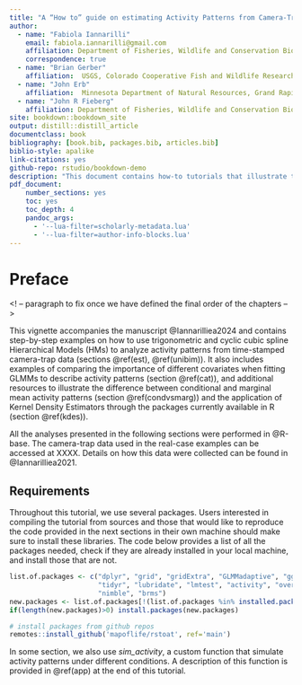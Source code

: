 ```yaml
--- 
title: "A “How to” guide on estimating Activity Patterns from Camera-Trap Data using a Hierarchical Modeling approach:\n tutorials"
author: 
  - name: "Fabiola Iannarilli"
    email: fabiola.iannarilli@gmail.com
    affiliation: Department of Fisheries, Wildlife and Conservation Biology, St. Paul, Minnesota, USA; Max Planck Institute of Animal Behavior, Konstanz, Germany 
    correspondence: true
  - name: "Brian Gerber"
    affiliation:  USGS, Colorado Cooperative Fish and Wildlife Research Unit, Colorado State University, Fort Collins, Colorado, USA
  - name: "John Erb"
    affiliation:  Minnesota Department of Natural Resources, Grand Rapids, Minnesota, USA
  - name: "John R Fieberg"
    affiliation: Department of Fisheries, Wildlife and Conservation Biology, St. Paul, Minnesota, USA
site: bookdown::bookdown_site
output: distill::distill_article
documentclass: book
bibliography: [book.bib, packages.bib, articles.bib]
biblio-style: apalike
link-citations: yes
github-repo: rstudio/bookdown-demo
description: "This document contains how-to tutorials that illustrate the use of hierarchical models for the analysis of activity patterns. It accompanies the manuscript Iannarilli et al. 202?."
pdf_document: 
    number_sections: yes
    toc: yes
    toc_depth: 4
    pandoc_args:
      - '--lua-filter=scholarly-metadata.lua'
      - '--lua-filter=author-info-blocks.lua'
---
```


# Preface {#preface}
<! -- paragraph to fix once we have defined the final order of the chapters -->

This vignette accompanies the manuscript @Iannarilliea2024 and contains step-by-step examples on how to use trigonometric and cyclic cubic spline Hierarchical Models (HMs) to analyze activity patterns from time-stamped camera-trap data (sections \@ref(est), \@ref(unibim)). It also includes examples of comparing the importance of different covariates when fitting GLMMs to describe activity patterns (section \@ref(cat)), and additional resources to illustrate the difference between conditional and marginal mean activity patterns (section \@ref(condvsmarg)) and the application of Kernel Density Estimators through the packages currently available in R (section \@ref(kdes)).

All the analyses presented in the following sections were performed in @R-base. The camera-trap data used in the real-case examples can be accessed at XXXX. Details on how this data were collected can be found in @Iannarilliea2021.

## Requirements
Throughout this tutorial, we use several packages. Users interested in compiling the tutorial from sources and those that would like to reproduce the code provided in the next sections in their own machine should make sure to install these libraries. The code below provides a list of all the packages needed, check if they are already installed in your local machine, and install those that are not.

``` r
list.of.packages <- c("dplyr", "grid", "gridExtra", "GLMMadaptive", "ggpubr", "mgcv", 
                      "tidyr", "lubridate", "lmtest", "activity", "overlap", "circular", 
                      "nimble", "brms")
new.packages <- list.of.packages[!(list.of.packages %in% installed.packages()[,"Package"])]
if(length(new.packages)>0) install.packages(new.packages)

# install packages from github repos
remotes::install_github('mapoflife/rstoat', ref='main')
```

In some section, we also use *sim_activity*, a custom function that simulate activity patterns under different conditions. A description of this function is provided in \@ref(app)  at the end of this tutorial.